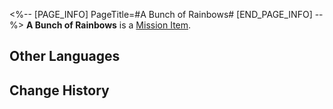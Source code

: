 <%-- [PAGE_INFO]
PageTitle=#A Bunch of Rainbows#
[END_PAGE_INFO] --%>
{{Item Infobox
|id          = 140152
|image       = Item A Bunch of Rainbows.png
|type        = Mission Item
|invCategory = Missions
|rarity      = 3
|effect      = 
|description = A bunch of tiny Rainbow blossoms. In floriography, it means "the beauty of the ordinary."
}}
'''A Bunch of Rainbows''' is a [[Mission Item]].

==Other Languages==
{{Other Languages
|en   = A Bunch of Rainbows
|zhs  = 一束七彩虹
|zht  = 一束七彩虹
|ja   = 七彩虹の花束
|ko   = 무지개 한 다발
|es   = Ramo de arcoíris
|fr   = Un bouquet d'arcs-en-ciel
|ru   = Букет семицветиков
|th   = ช่อดอก Rainbow
|vi   = Một Bó Cầu Vồng Bảy Sắc
|de   = Ein Strauß Regenbögen
|id   = Sebuket Rainbow
|pt   = Um Monte de Arco-íris
}}

==Change History==
{{Change History|2.0}}